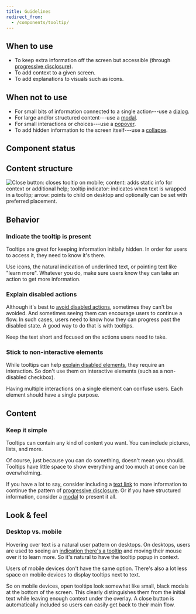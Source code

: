 ```yaml
---
title: Guidelines
redirect_from:
  - /components/tooltip/
---
```


<ReactExample exampleId="Tooltip-default" height={300} />

## When to use

- To keep extra information off the screen but accessible (through [progressive disclosure](/design-patterns/progressive-disclosure/)).
- To add context to a given screen.
- To add explanations to visuals such as icons.

## When not to use

- For small bits of information connected to a single action---use a [dialog](/components/overlay/dialog/).
- For large and/or structured content---use a [modal](/components/overlay/modal/).
- For small interactions or choices---use a [popover](/components/overlay/popover/).
- To add hidden information to the screen itself---use a [collapse](/components/interaction/collapse/).

## Component status

<ComponentStatus component="Tooltip" />

## Content structure

![Close button: closes tooltip on mobile; content: adds static info for context or additional help; tooltip indicator: indicates when text is wrapped in a tooltip; arrow: points to child on desktop and optionally can be set with preferred placement.](fileId:4QJZqvBvRrLu6t9mwObCkA;nodeId:230%3A95)

## Behavior

### Indicate the tooltip is present

Tooltips are great for keeping information initially hidden.
In order for users to access it, they need to know it's there.

Use icons, the natural indication of underlined text, or pointing text like "learn more".
Whatever you do,
make sure users know they can take an action to get more information.

<ReactExample exampleId="Tooltip-indication" />

### Explain disabled actions

Although it's best to [avoid disabled actions](/components/action/button/#avoid-disabled-buttons),
sometimes they can't be avoided.
And sometimes seeing them can encourage users to continue a flow.
In such cases, users need to know how they can progress past the disabled state.
A good way to do that is with tooltips.

Keep the text short and focused on the actions users need to take.

<GuidelinesSideBySide>

<Do />

<Dont />

</GuidelinesSideBySide>

### Stick to non-interactive elements

While tooltips can help [explain disabled elements](#explain-disabled-actions),
they require an interaction.
So don't use them on interactive elements (such as a non-disabled checkbox).

Having multiple interactions on a single element can confuse users.
Each element should have a single purpose.

## Content

### Keep it simple

Tooltips can contain any kind of content you want.
You can include pictures, lists, and more.

Of course, just because you can do something,
doesn't mean you should.
Tooltips have little space to show everything and too much at once can be overwhelming.

If you have a lot to say,
consider including a [text link](/components/action/textlink/) to more information
to continue the pattern of [progressive disclosure](/design-patterns/progressive-disclosure/).
Or if you have structured information, consider a [modal](/components/overlay/modal/) to present it all.

## Look & feel

### Desktop vs. mobile

Hovering over text is a natural user pattern on desktops.
On desktops, users are used to seeing an [indication there's a tooltip](#indicate-the-tooltip-is-present)
and moving their mouse over it to learn more.
So it's natural to have the tooltip popup in context.

Users of mobile devices don't have the same option.
There's also a lot less space on mobile devices to display tooltips next to text.

So on mobile devices, open tooltips look somewhat like small, black modals at the bottom of the screen.
This clearly distinguishes them from the initial text
while leaving enough context under the overlay.
A close button is automatically included so users can easily get back to their main flow.
